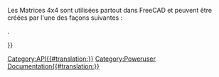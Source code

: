 <languages/>
{{VeryImportantMessage|(octobre 2019) Ne pas éditer cette page. L'information est incomplète et obsolète. Pour la dernière API, voir la [https://www.freecadweb.org/api documentation de l'API générée automatiquement], ou générez la documentation vous-même, voir [[Source documentation/fr|Documentation du code source]].}}

Les Matrices 4x4 sont utilisées partout dans FreeCAD et peuvent être créées par l'une des façons suivantes :
{{Code|code=
m = FreeCAD.Matrix()          # m = the [http://en.wikipedia.org/wiki/Identity_matrix identity matrix]
m = FreeCAD.Base.Matrix()
print m.A21()               # print m[1][0]
}}


<div class="mw-translate-fuzzy">
{{APIFunction | A | | | tous les éléments de la matrice}}. 
{{APIFunction | A11 | | | un élément de matrice.}} 
{{APIFunction | A12 | | | un élément de matrice.}} 
{{APIFunction | A13 | | | un élément de matrice.}} 
{{APIFunction | A14 | | | un élément de matrice.}} 
{{APIFunction | A21 | | | un élément de matrice.}}
{{APIFunction | A22 | | | un élément de matrice.}} 
{{APIFunction | A23 | | | un élément de matrice.}} 
{{APIFunction | A24 | | | un élément de matrice.}} 
{{APIFunction | A31 | | | un élément de matrice.}} 
{{APIFunction | A32 | | | un élément de matrice.}} 
{{APIFunction | A33 | | | un élément de matrice.}} 
{{APIFunction | A34 | | | un élément de matrice.}} 
{{APIFunction | A41 | | | un élément de matrice.}}
{{APIFunction | A42 | | | un élément de matrice.}} 
{{APIFunction | A43 | | | un élément de matrice.}} 
{{APIFunction | A44 | | | un élément de matrice.}}{{APIFunction|determinant| |Calcule le [http://fr.wikipedia.org/wiki/D%C3%A9terminant_%28math%C3%A9matiques%29 déterminant] de la matrice|un nombre.}}
{{APIFunction|inverse| |[http://fr.wikipedia.org/wiki/Matrice_inversible Matrice Inverse] cette matrice, si possible|rien.}}
{{APIFunction|invert| |Returne l'[http://fr.wikipedia.org/wiki/Matrice_inversible inverse]de cette matrice, si possible|une Matrice}}
{{APIFunction|move|Vector|fait faire à cette matrice une [http://fr.wikipedia.org/wiki/Translation_%28g%C3%A9om%C3%A9trie%29 translation] |rien.}}
{{APIFunction|multiply|Matrix or Vector|Retourne le [http://http://fr.wikipedia.org/wiki/Produit_vectoriel produit croisé] d'une matrice ou d'un vecteur avec cette matrice|une Matrice}}
{{APIFunction|rotateX|Float(radians)|fait faire une  [http://http://fr.wikipedia.org/wiki/Rotation_affine rotation] à cette matrice autour de X |rien.}}
{{APIFunction|rotateY|Float(radians)|fait faire une  [http://http://fr.wikipedia.org/wiki/Rotation_affine rotation] à cette matrice autour de Y |rien.}}
{{APIFunction|rotateZ|Float(radians)|fait faire une  [http://http://fr.wikipedia.org/wiki/Rotation_affine rotation] à cette matrice autour de Z|rien.}}
{{APIFunction|scale|Vector|fait un changement  [http://en.wikipedia.org/wiki/Scaling_matrix d'échelle ]à cette matrice|rien.}}
{{APIFunction|transform|Vector, Matrix|Fait à cette matrice une [http://fr.wikipedia.org/wiki/Matrice_d%27une_application_lin%C3%A9aire transformation ] basée sur Vecteur et Matrice |rien. }}
{{APIFunction|unity| |Faire de cette matrice la [http://fr.wikipedia.org/wiki/Matrice_identit%C3%A9 matrice unité]|rien.}}
</div>

{{Userdocnavi{{#translation:}}}}
[[Category:API{{#translation:}}]]
[[Category:Poweruser Documentation{{#translation:}}]]
{{clear}}